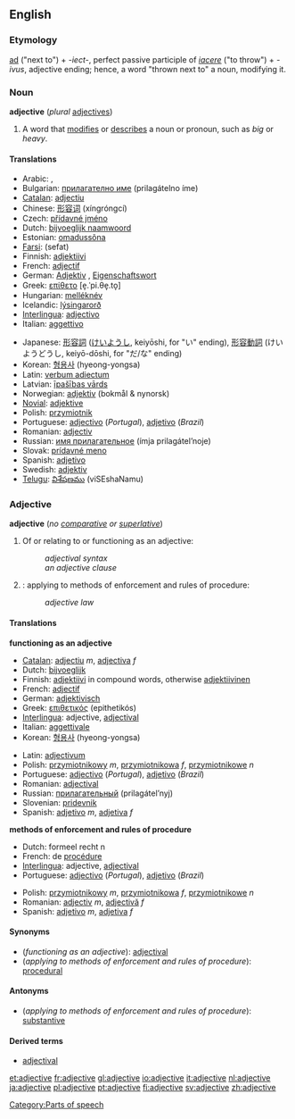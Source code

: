 ==English==

===Etymology===
{{L.}} [[ad#Latin|ad]] ("next to") + ''-iect-'', perfect passive participle of ''[[iacere]]'' ("to throw") + ''-ivus'', adjective ending; hence, a word "thrown next to" a noun, modifying it.

===Noun===
'''adjective''' (''plural'' [[adjectives]])

# {{grammar}} A word that [[modify|modifies]] or [[describe]]s a noun or pronoun, such as ''big'' or ''heavy''.

====Translations====
{{top}}
*Arabic: {{ARchar|[[نعت]]}} {{IPAchar|(naʕt)}} {{m}}, {{ARchar|[[صفة]]}} {{IPAchar|(ʂífa)}} {{f}}
*Bulgarian: [[прилагателно име]] (prilagátelno íme) {{n}}
*[[Catalan]]: [[adjectiu]] {{m}}
*Chinese: [[形容词]] (xíngróngcí)
*Czech: [[přídavné jméno]] {{n}}
*Dutch: [[bijvoeglijk naamwoord]] {{n}}
*Estonian: [[omadussõna]]
*[[Farsi]]: {{FAchar|[[صفت]]}} (sefat) 
*Finnish: [[adjektiivi]]
*French: [[adjectif]] {{m}}
*German: [[Adjektiv]] {{n}}, [[Eigenschaftswort]] {{n}}
*Greek: [[επίθετο]] [e̞.ˈpi.θe̞.to̞] {{n}}
*Hungarian: [[melléknév]]
*Icelandic: [[lýsingarorð]]
*[[Interlingua]]: [[adjectivo]]
*Italian: [[aggettivo]] {{m}}
{{mid}}
*Japanese: [[形容詞]] ([[けいようし]], keiyōshi, for "い" ending), [[形容動詞]] (けいようどうし, keiyō-dōshi, for "だ/な" ending)
*Korean: [[형용사]] (hyeong-yongsa)
*Latin: [[verbum adiectum]] {{n}}
*Latvian: [[īpašības vārds]] {{m}}
*Norwegian: [[adjektiv]] (bokmål & nynorsk)
*[[Novial]]: [[adjektive]]
*Polish: [[przymiotnik]] {{m}}
*Portuguese: [[adjectivo]] (''Portugal''), [[adjetivo]] (''Brazil'')
*Romanian: [[adjectiv]] {{n}}
*Russian: [[имя прилaгaтeльнoe]] (ímja prilagátel’noje) {{n}}
*Slovak: [[prídavné meno]] {{n}}
*Spanish: [[adjetivo]] {{m}}
*Swedish: [[adjektiv]]
*[[Telugu]]: [[విశేషణము]] (viSEshaNamu)
{{bottom}}

===Adjective===
'''adjective''' (''no [[comparative]] or [[superlative]]'')

#Of or relating to or functioning as an adjective:
#:''adjectival syntax''
#:''an adjective clause''
#{{law}}: applying to methods of enforcement and rules of procedure:
#:''adjective law''

====Translations====
'''functioning as an adjective'''
{{top}}
*[[Catalan]]: [[adjectiu]] ''m'', [[adjectiva]] ''f''
*Dutch: [[bijvoeglijk]]
*Finnish: [[adjektiivi]] in compound words, otherwise [[adjektiivinen]]
*French: [[adjectif]]
*German: [[adjektivisch]]
*Greek: [[επιθετικός]] (epithetikós)
*[[Interlingua]]: adjective, [[adjectival]]
*Italian: [[aggettivale]]
*Korean: [[형용사]] (hyeong-yongsa)
{{mid}}
*Latin: [[adjectivum]]
*Polish: [[przymiotnikowy]] ''m'', [[przymiotnikowa]] ''f'', [[przymiotnikowe]] ''n''
*Portuguese: [[adjectivo]] (''Portugal''), [[adjetivo]] (''Brazil'')
*Romanian: [[adjectival]]
*Russian: [[прилaгaтeльный]] (prilagátel’nyj)
*Slovenian: [[pridevnik]]
*Spanish: [[adjetivo]] ''m'', [[adjetiva]] ''f''
{{bottom}}

'''methods of enforcement and rules of procedure'''
{{top}}
*Dutch: formeel recht n
*French: de [[procédure]]
*[[Interlingua]]: adjective, [[adjectival]]
*Portuguese: [[adjectivo]] (''Portugal''), [[adjetivo]] (''Brazil'')
{{mid}}
*Polish: [[przymiotnikowy]] ''m'', [[przymiotnikowa]] ''f'', [[przymiotnikowe]] ''n''
*Romanian: [[adjectiv]] ''m'', [[adjectivă]] ''f''
*Spanish: [[adjetivo]] ''m'', [[adjetiva]] ''f''
{{bottom}}

====Synonyms====
*(''functioning as an adjective''): [[adjectival]]
*(''applying to methods of enforcement and rules of procedure''): [[procedural]]

====Antonyms====
*(''applying to methods of enforcement and rules of procedure''): [[substantive]]

====Derived terms====
*[[adjectival]]

[[Category:Parts of speech]]

[[et:adjective]]
[[fr:adjective]]
[[gl:adjective]]
[[io:adjective]]
[[it:adjective]]
[[nl:adjective]]
[[ja:adjective]]
[[pl:adjective]]
[[pt:adjective]]
[[fi:adjective]]
[[sv:adjective]]
[[zh:adjective]]
